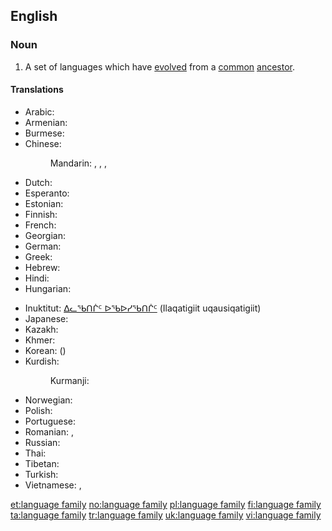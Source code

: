 ==English==
{{wikipedia}}

===Noun===
{{en-noun|language families|head=[[language]] [[family]]}}

# {{context|linguistics|lang=en}} A set of languages which have [[evolved]] from a [[common]] [[ancestor]].

====Translations====
{{trans-top|set of languages}}
* Arabic: {{t-needed|ar}}
* Armenian: {{t+|hy|լեզվաընտանիք|sc=Armn}}
* Burmese: {{t-needed|my}}
* Chinese:
*: Mandarin: {{t|cmn|語系|sc=Hani}}, {{t+|cmn|语系|tr=yǔxì|sc=Hani}}, {{t|cmn|語族|sc=Hani}}, {{t+|cmn|语族|tr=yǔzú|sc=Hani}}
* Dutch: {{t+|nl|taalfamilie|c}}
* Esperanto: {{t-needed|eo}}
* Estonian: {{t|et|keelkond}}
* Finnish: {{t+|fi|kielikunta}}
* French: {{t|fr|famille de langues|f}}
* Georgian: {{t-needed|ka}}
* German: {{t+|de|Sprachfamilie|f}}
* Greek: {{t-needed|el}}
* Hebrew: {{t-needed|he}}
* Hindi: {{t|hi|भाषा-परिवार|m|tr=bhāṣā-parivār}}
* Hungarian: {{t+|hu|nyelvcsalád}}
{{trans-mid}}
* Inuktitut: [[ᐃᓚᖃᑎᒌᑦ ᐅᖃᐅᓯᖃᑎᒌᑦ]] (Ilaqatigiit uqausiqatigiit)
* Japanese: {{t|ja|語族|tr=ごぞく, gozoku|sc=Jpan}}
* Kazakh: {{t|kk|тіл ұясы|tr=Cyrl|sc=Cyrl}}
* Khmer: {{t|km|អំបូរភាសា|sc=Khmr|tr=ɑmboo pʰiesaa}}
* Korean: {{t+|ko|어족|tr=eo-jok|sc=Hang}} ({{t+|ko|語族|sc=Kore}})
* Kurdish:
*: Kurmanji: {{t|kmr|zimanmalbat|f}}
* Norwegian: {{t+|no|språkfamilie|m}}
* Polish: {{l|pl|rodzina}} {{l|pl|językowy|językowa}} {{g|f}}
* Portuguese: {{t|pt|família linguística|f}}
* Romanian: {{t|ro|familie lingvistică|f}}, {{t|ro|familie de limbi|f}}
* Russian: {{t|ru|языкова́я семья́|f}}
* Thai: {{t-needed|th}}
* Tibetan: {{t-needed|bo}}
* Turkish: {{t-needed|tr}}
* Vietnamese: {{t|vi|ngữ hệ}}, {{t|vi|hệ ngôn ngữ}}
{{trans-bottom}}

[[et:language family]]
[[no:language family]]
[[pl:language family]]
[[fi:language family]]
[[ta:language family]]
[[tr:language family]]
[[uk:language family]]
[[vi:language family]]